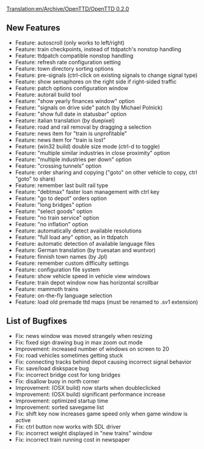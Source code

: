 [[Translation:en/Archive/OpenTTD/OpenTTD 0.2.0]]


{{en/Archive/OpenTTD/NaviPrevNext|prev=en/Archive/OpenTTD/OpenTTD 0.1.4|next=en/Archive/OpenTTD/OpenTTD 0.2.1|date=3 April 2004}}

==New Features==
*Feature: autoscroll (only works to left/right)
*Feature: train checkpoints, instead of ttdpatch's nonstop handling
*Feature: ttdpatch compatible nonstop handling
*Feature: refresh rate configuration setting
*Feature: town directory sorting options
*Feature: pre-signals (ctrl-click on existing signals to change signal type)
*Feature: show semaphores on the right side if right-sided traffic
*Feature: patch options configuration window
*Feature: autorail build tool
*Feature: "show yearly finances window" option
*Feature: "signals on drive side" patch (by Michael Polnick)
*Feature: "show full date in statusbar" option
*Feature: italian translation (by duepixel)
*Feature: road and rail removal by dragging a selection
*Feature: news item for "train is unprofitable"
*Feature: news item for "train is lost"
*Feature: (win32 build) double size mode (ctrl-d to toggle)
*Feature: "multiple similar industries in close proximity" option
*Feature: "multiple industries per down" option
*Feature: "crossing tunnels" option
*Feature: order sharing and copying ("goto" on other vehicle to copy, ctrl "goto" to share)
*Feature: remember last built rail type
*Feature: "debtmax" faster loan management with ctrl key
*Feature: "go to depot" orders option
*Feature: "long bridges" option
*Feature: "select goods" option
*Feature: "no train service" option
*Feature: "no inflation" option
*Feature: automatically detect available resolutions
*Feature: "full load any" option, as in ttdpatch
*Feature: automatic detection of available language files
*Feature: German translation (by truesatan and wuntvor)
*Feature: finnish town names (by Jpl)
*Feature: remember custom difficulty settings
*Feature: configuration file system
*Feature: show vehicle speed in vehicle view windows
*Feature: train depot window now has horizontal scrollbar
*Feature: mammoth trains
*Feature: on-the-fly language selection
*Feature: load old premade ttd maps (must be renamed to .sv1 extension)

==List of Bugfixes==
*Fix: news window was moved strangely when resizing
*Fix: fixed sign drawing bug in max zoom out mode
*Improvement: increased number of windows on screen to 20
*Fix: road vehicles sometimes getting stuck
*Fix: connecting tracks behind depot causing incorrect signal behavior
*Fix: save/load diskspace bug
*Fix: incorrect bridge cost for long bridges
*Fix: disallow buoy in north corner
*Improvement: (OSX build) now starts when doubleclicked
*Improvement: (OSX build) significant performance increase
*Improvement: optimized startup time
*Improvement: sorted savegame list
*Fix: shift key now increases game speed only when game window is active
*Fix: ctrl button now works with SDL driver
*Fix: incorrect weight displayed in "new trains" window
*Fix: incorrect train running cost in newspaper